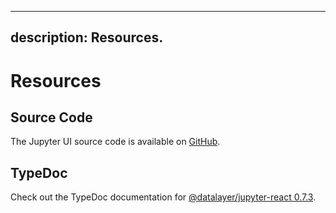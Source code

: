 <!--
  ~ Copyright (c) 2022-2023 Datalayer Inc. All rights reserved.
  ~
  ~ MIT License
-->

---
description: Resources.
---

# Resources

## Source Code

The Jupyter UI source code is available on [GitHub](https://github.com/datalayer/jupyter-ui).

## TypeDoc

Check out the TypeDoc documentation for [@datalayer/jupyter-react 0.7.3](https://typedoc.datalayer.tech/datalayer/jupyter-react/0.7.3).
